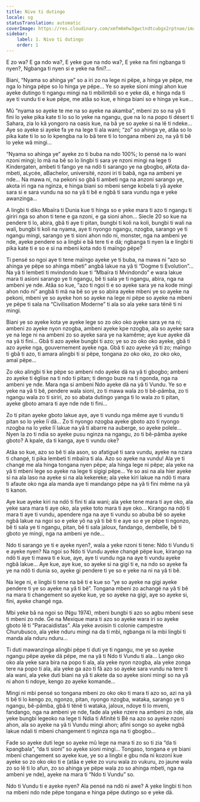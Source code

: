 ```yaml
---
title: Nivo ti dutingo
locale: sg
statusTranslation: automatic
coverImage: https://res.cloudinary.com/xmfm6mhw3gwctndtcubgx2rptnae/image/upload/v1740468922/small_cover_tratado_de_psicologia_revolucionaria_a4c0dca4e0.webp
sidebar:
    label: 1. Nivo ti dutingo
    order: 1
---
```

E zo wa? E ga ndo wa?, E yeke gue na ndo wa?, E yeke na fini ngbanga ti nyen?, Ngbanga ti nyen si e yeke na fini?...

Biani, “Nyama so ahinga ye” so a iri zo na lege ni pëpe, a hinga ye pëpe, me nga lo hinga pëpe so lo hinga ye pëpe... Ye so ayeke sioni mingi ahon kue ayeke dutingo ti ngangu mingi na ti mbilimbili so e yeke dä, e hinga nda ti aye ti vundu ti e kue pëpe, me atâa so kue, e hinga biani so e hinga ye kue...

Mû “nyama so ayeke te me na so ayeke na akamba”, mbeni zo so na yâ ti fini lo yeke pika kate ti lo so lo yeke na ngangu, gue na lo na popo ti désert ti Sahara, zia lo kâ yongoro na oasis kue, na bâ ye so ayeke si na lê ti ndeke... Aye so ayeke si ayeke fa ye na lege ti ala wani; “zo” so ahinga ye, atâa so lo pika kate ti lo so lo kpengba na lo bâ tere ti lo tongana mbeni zo, na yâ ti bê lo yeke wâ mingi...

“Nyama so ahinga ye” ayeke zo ti buba na ndo 100%; lo pensé na lo wani nzoni mingi; lo mä na bê so lo lingbi ti sara ye nzoni mingi na lege ti Kindergaten, ambeti ti fango ye na ndö ti sarango ye na gbogbo, aKota da-mbeti, aLycée, aBachelor, université, nzoni iri ti babâ, nga na ambeni ye nde... Na mawa ni, na pekoni so gbâ ti ambeti nga na anzoni sarango ye, akota iri nga na nginza, e hinga biani so mbeni senge kobela ti yâ ayeke sara si e sara vundu na so na yâ ti bê e ngbâ ti sara vundu nga e yeke awanzinga...

A lingbi ti diko Mbaïra ti Dunia kue ti hinga so e yeke mara ti azo ti ngangu ti giriri nga so ahon ti tene e ga nzoni, e ga sioni ahon... Siecle 20 so kue na pendere ti lo, abira, gbâ ti aye ti pitan, bungbi ti koli na koli, bungbi ti wali na wali, bungbi ti koli na nyama, aye ti nyongo ngangu, nzogba, sarango ye ti ngangu mingi, sarango ye ti sioni ahon ndo ni, monster, nga na ambeni ye nde, ayeke pendere so a lingbi e bâ tere ti e dä; ngbanga ti nyen la e lingbi ti pika kate ti e so e si na mbeni kota ndo ti maïngo pëpe?

Ti pensé so ngoi aye ti tene maïngo ayeke ye ti buba, na mawa ni “azo so ahinga ye pëpe so ahinga mbeti” angbâ lakue na yâ ti “Dogme ti Evolution”... Na yâ ti lembeti ti mvindondo kue ti “Mbaïra ti Mvindondo” e wara lakue mara ti asioni sarango ye ti ngangu, bê ti sala ye ti ngangu, abira, nga na ambeni ye nde. Atâa so kue, “azo ti ngoi ti e so ayeke sara ye na kode mingi ahon ndo ni” angbâ ti mä na bê so ye so abira ayeke mbeni ye so ayeke na pekoni, mbeni ye so ayeke hon so ayeke na lege ni pëpe so ayeke na mbeni ye pëpe ti sala na “Civilisation Moderne” ti ala so ala yeke sara tënë ti ni mingi.

Biani ye so ayeke kota ye ayeke lege so zo oko oko ayeke sara ye na ni; ambeni zo ayeke nyon nzogba, ambeni ayeke kpe nzogba, ala so ayeke sara ye na lege ni na ambeni zo so ayeke sara ye na kamême; aye kue ayeke dä na yâ ti fini... Gbâ ti azo ayeke bungbi ti azo; ye so zo oko oko ayeke, gbâ ti azo ayeke nga, gouvernement ayeke nga. Gbâ ti azo ayeke yâ ti zo; maïngo ti gbâ ti azo, ti amara alingbi ti si pëpe, tongana zo oko oko, zo oko oko, amaï pëpe...

Zo oko alingbi ti ke pëpe so ambeni ndo ayeke dä na yâ ti gbogbo; ambeni zo ayeke ti église na ti ndo ti pitan; ti dengo buze na ti ngonda, nga na ambeni ye nde. Mara nga si ambeni Ndo ayeke dä na yâ ti Vundu. Ye so e yeke na yâ ti bê, pendere wala sioni, zo ti mawa wala zo ti bê-pâmba, zo ti ngangu wala zo ti siriri, zo so abata dutingo yanga ti lo wala zo ti pitan, ayeke gboto amara ti aye nde nde ti fini...

Zo ti pitan ayeke gboto lakue aye, aye ti vundu nga même aye ti vundu ti pitan so lo yeke lï dä... Zo ti nyongo nzogba ayeke gboto azo ti nyongo nzogba na lo yeke lï lakue na yâ ti abarre na auberge, so ayeke polele... Nyen la zo ti ndia so ayeke pusu nginza na ngangu, zo ti bê-pâmba ayeke gboto? A kpale, da ti kanga, aye ti vundu oke?

Atâa so kue, azo so bê ti ala ason, so afatigué ti sara vundu, ayeke na nzara ti changé, ti pika lembeti ti mbaïra ti ala. Azo so ayeke na vundu! Ala ye ti changé me ala hinga tongana nyen pëpe; ala hinga lege ni pëpe; ala yeke na yâ ti mbeni lege so ayeke na lege ti sigigi pëpe... Ye so asi na ala hier ayeke si na ala laso na ayeke si na ala kekereke; ala yeke kiri lakue na ndö ti mara ti afaute oko nga ala manda aye ti mandango pëpe na yâ ti fini même na yâ ti kanon.

Aye kue ayeke kiri na ndö ti fini ti ala wani; ala yeke tene mara ti aye oko, ala yeke sara mara ti aye oko, ala yeke toto mara ti aye oko... Kirango na ndö ti mara ti aye ti vundu, apendere nga na aye ti vundu so abuba bê so ayeke ngbâ lakue na ngoi so e yeke yô na yâ ti bê ti e aye so e ye pëpe ti ngonzo, bê ti sala ye ti ngangu, pitan, bê ti sala jaloux, fandango, dembelle, bê ti gboto ye mingi, nga na ambeni ye nde...

Ndo ti sarango ye ti e ayeke nyen?, wala a yeke nzoni ti tene: Ndo ti Vundu ti e ayeke nyen? Na ngoi so Ndo ti Vundu ayeke changé pëpe kue, kirango na ndö ti aye ti mawa ti e kue, aye, aye ti vundu nga na aye ti vundu ayeke ngbâ lakue... Aye kue, aye kue, so ayeke si na gigi ti e, na ndo so ayeke fa ye na ndö ti dunia so, ayeke gi pendere ti ye so e yeke na ni na yâ ti bê.

Na lege ni, e lingbi ti tene na bê ti e kue so “ye so ayeke na gigi ayeke pendere ti ye so ayeke na yâ ti bê”. Tongana mbeni zo achangé na yâ ti bê na mara ti changement so ayeke kue, ye so ayeke na gigi, aye so ayeke si, fini, ayeke changé nga.

Mbi yeke bâ na ngoi so (Ngu 1974), mbeni bungbi ti azo so agbu mbeni sese ti mbeni zo nde. Ge na Mexique mara ti azo so ayeke wara iri so ayeke gboto lê ti “Paracaidistas”. Ala yeke avoisin ti colonie campestre Churubusco, ala yeke nduru mingi na da ti mbi, ngbanga ni la mbi lingbi ti manda ala nduru nduru...

Ti duti mawanzinga alingbi pëpe ti duti ye ti ngangu, me ye so ayeke ngangu pëpe ayeke dä pëpe, me na yâ ti Ndo ti Vundu ti ala... Lango oko oko ala yeke sara bira na popo ti ala, ala yeke nyon nzogba, ala yeke zonga tere na popo ti ala, ala yeke ga azo ti fâ azo so ayeke sara vundu na tere ti ala wani, ala yeke duti biani na yâ ti akete da so ayeke sioni mingi so na yâ ni ahon ti ndoye, kengo zo ayeke komande...

Mingi ni mbi pensé so tongana mbeni zo oko oko ti mara ti azo so, azi na yâ ti bê ti lo kengo zo, ngonzo, pitan, nyongo nzogba, wataka, sarango ye ti ngangu, bê-pâmba, gbâ ti tënë ti wataka, jaloux, ndoye ti lo mveni, fandango, nga na ambeni ye nde, fade ala yeke nzere na ambeni zo nde, ala yeke bungbi legeoko na lege ti Ndia ti Afinité ti Bê na azo so ayeke nzoni ahon, ala so ayeke na yâ ti Vundu mingi ahon; afini songo so ayeke ngbâ lakue ndali ti mbeni changement ti nginza nga na ti gbogbo...

Fade so ayeke duti lege so ayeke mû lege na mara ti zo so ti zia “da ti kpangbala”, “da ti sioni” so ayeke sioni mingi... Tongaso, tongana e ye biani mbeni changement so ayeke kue, ye so a lingbi e gbu nda ni kozoni kue ayeke so zo oko oko ti e (atâa e yeke zo vuru wala zo vukuru, zo jaune wala zo so lê ti lo afun, zo so ahinga ye pëpe wala zo so ahinga mbeti, nga na ambeni ye nde), ayeke na mara ti “Ndo ti Vundu” so.

Ndo ti Vundu ti e ayeke nyen? Ala pensé na ndö ni awe? A yeke lingbi ti hon na mbeni ndo nde pëpe tongana e hinga pëpe dutingo so e yeke dä.


